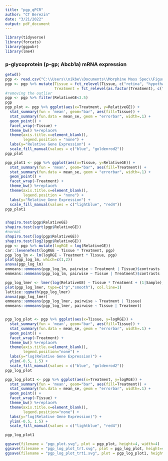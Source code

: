 ```yaml
---
title: "pgp_qPCR"
author: "CT Berezin"
date: "3/21/2022"
output: pdf_document
---
```


```r
library(tidyverse)
library(forcats)
library(ggpubr)
library(lme4)
```

### p-glycoprotein (p-gp; Abcb1a) mRNA expression

```r
getwd()
pgp <- read.csv("C:\\Users\\nikbe\\Documents\\Morphine Mass Spec\\Figures\\morphine_pk_retina\\Abcb1a-ret-hyp-total.csv", fileEncoding = 'UTF-8-BOM')
pgp <- pgp %>% mutate(Tissue = fct_relevel(Tissue, c("retina", "hypothalamus")),
                      Treatment = fct_relevel(as.factor(Treatment), c("saline", "morphine")))
#removing the outlier
pgp <- pgp %>% filter(RelativeGE<3.5)
pgp
pgp_plot <- pgp %>% ggplot(aes(x=Treatment, y=RelativeGE)) +
  stat_summary(fun = 'mean', geom="bar", aes(fill=Tissue)) +
  stat_summary(fun.data = mean_se, geom = "errorbar", width=.1) +
  geom_point() +
  facet_wrap(~Tissue) +
  theme_bw() %+replace%
  theme(axis.title.x=element_blank(),
        legend.position = "none") +
  labs(y="Relative Gene Expression") +
  scale_fill_manual(values = c("blue", "goldenrod2"))
pgp_plot

pgp_plot1 <- pgp %>% ggplot(aes(x=Tissue, y=RelativeGE)) +
  stat_summary(fun = 'mean', geom="bar", aes(fill=Treatment)) +
  stat_summary(fun.data = mean_se, geom = "errorbar", width=.1) +
  geom_point() +
  facet_wrap(~Treatment) +
  theme_bw() %+replace%
  theme(axis.title.x=element_blank(),
        legend.position = "none") +
  labs(y="Relative Gene Expression") +
  scale_fill_manual(values = c("lightblue", "red4"))
pgp_plot1


shapiro.test(pgp$RelativeGE)
shapiro.test(sqrt(pgp$RelativeGE))
#normal
shapiro.test(log(pgp$RelativeGE))
shapiro.test(log2(pgp$RelativeGE))
pgp <- pgp %>% mutate(logRGE = log(RelativeGE))
car::leveneTest(logRGE ~ Tissue * Treatment, pgp)
pgp_log_lm <- lm(logRGE ~ Treatment * Tissue, pgp)
plot(pgp_log_lm, which=c(1,2))
anova(pgp_log_lm)
emmeans::emmeans(pgp_log_lm, pairwise ~ Treatment | Tissue)$contrasts
emmeans::emmeans(pgp_log_lm, pairwise ~ Tissue | Treatment)$contrasts

pgp_log_lmer <- lmer(log(RelativeGE) ~ Tissue * Treatment + (1|Sample), data =pgp)
plot(pgp_log_lmer, type=c("p","smooth"), col.line=1)
lattice::qqmath(pgp_log_lmer)
anova(pgp_log_lmer)
emmeans::emmeans(pgp_log_lmer, pairwise ~ Treatment | Tissue)
emmeans::emmeans(pgp_log_lmer, pairwise ~ Tissue | Treatment)


pgp_log_plot <- pgp %>% ggplot(aes(x=Tissue, y=logRGE)) +
  stat_summary(fun = 'mean', geom="bar", aes(fill=Tissue)) +
  stat_summary(fun.data = mean_se, geom = "errorbar", width=.1) +
  geom_point() +
  facet_wrap(~Treatment) +
  theme_bw() %+replace%
  theme(axis.title.x=element_blank(),
        legend.position="none") +
  labs(y="log(Relative Gene Expression)") +
  ylim(-0.5, 1.5) +
  scale_fill_manual(values = c("blue", "goldenrod2"))
pgp_log_plot

pgp_log_plot1 <- pgp %>% ggplot(aes(x=Treatment, y=logRGE)) +
  stat_summary(fun = 'mean', geom="bar", aes(fill=Treatment)) +
  stat_summary(fun.data = mean_se, geom = "errorbar", width=.1) +
  geom_point() +
  facet_wrap(~Tissue) +
  theme_bw() %+replace%
  theme(axis.title.x=element_blank(),
        legend.position="none") +
  labs(y="log(Relative Gene Expression)") +
  ylim(-0.5, 1.5) +
  scale_fill_manual(values = c("lightblue", "red4"))

pgp_log_plot1

ggsave(filename = "pgp_plot.svg", plot = pgp_plot, height=4, width=4)
ggsave(filename = "pgp_log_plot_trt.svg", plot = pgp_log_plot, height=4, width=4)
ggsave(filename = "pgp_log_plot_trt1.svg", plot = pgp_log_plot1, height=4, width=4)
```
